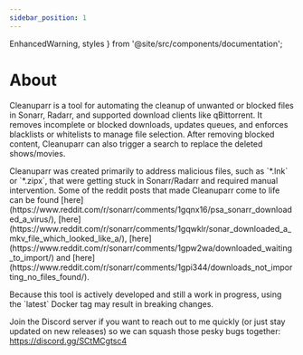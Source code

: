 ```yaml
---
sidebar_position: 1
---
```


  EnhancedWarning,
  styles 
} from '@site/src/components/documentation';

# About

Cleanuparr is a tool for automating the cleanup of unwanted or blocked files in Sonarr, Radarr, and supported download clients like qBittorrent. It removes incomplete or blocked downloads, updates queues, and enforces blacklists or whitelists to manage file selection. After removing blocked content, Cleanuparr can also trigger a search to replace the deleted shows/movies.

<div className={styles.documentationPage}>

<div className={styles.section}>

<p className={styles.sectionDescription}>
Cleanuparr was created primarily to address malicious files, such as `*.lnk` or `*.zipx`, that were getting stuck in Sonarr/Radarr and required manual intervention. Some of the reddit posts that made Cleanuparr come to life can be found [here](https://www.reddit.com/r/sonarr/comments/1gqnx16/psa_sonarr_downloaded_a_virus/), [here](https://www.reddit.com/r/sonarr/comments/1gqwklr/sonar_downloaded_a_mkv_file_which_looked_like_a/), [here](https://www.reddit.com/r/sonarr/comments/1gpw2wa/downloaded_waiting_to_import/) and [here](https://www.reddit.com/r/sonarr/comments/1gpi344/downloads_not_importing_no_files_found/).
</p>

<EnhancedWarning>
Because this tool is actively developed and still a work in progress, using the `latest` Docker tag may result in breaking changes.

Join the Discord server if you want to reach out to me quickly (or just stay updated on new releases) so we can squash those pesky bugs together: https://discord.gg/SCtMCgtsc4
</EnhancedWarning>

</div>

</div>